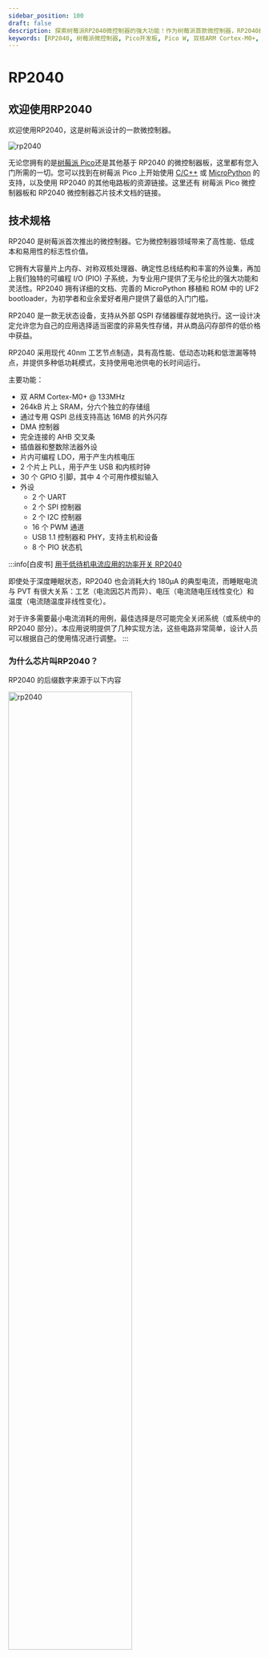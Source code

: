 ```yaml
---
sidebar_position: 100
draft: false
description: 探索树莓派RP2040微控制器的强大功能！作为树莓派首款微控制器，RP2040结合了高性能、低成本与易用性，搭载双核ARM Cortex-M0+处理器、264kB SRAM及丰富外设，支持C/C++和MicroPython开发。适用于树莓派Pico、Pico W等开发板，提供详细技术文档、设计文件及低功耗解决方案。立即入门，解锁无限创意可能！
keywords: [RP2040, 树莓派微控制器, Pico开发板, Pico W, 双核ARM Cortex-M0+, 可编程I/O, 嵌入式开发, IoT, MicroPython, C/C++ SDK, 低功耗设计, QSPI闪存, PIO状态机, 开源硬件, KiCad设计文件, USB PID]
---
```


# RP2040

## 欢迎使用RP2040
欢迎使用RP2040，这是树莓派设计的一款微控制器。

<img src="/img/microcontrollers/silicon/rp2040.jpg" alt="rp2040" />

无论您拥有的是[树莓派 Pico](./pico-series.mdx#raspberry-pi-pico-和-pico-h)还是其他基于 RP2040 的微控制器板，这里都有您入门所需的一切。您可以找到在树莓派 Pico 上开始使用 [C/C++](./c-sdk.mdx#sdk安装) 或 [MicroPython](./micropython.mdx#什么是micropython) 的支持，以及使用 RP2040 的其他电路板的资源链接。这里还有 树莓派 Pico 微控制器板和 RP2040 微控制器芯片技术文档的链接。

## 技术规格
RP2040 是树莓派首次推出的微控制器。它为微控制器领域带来了高性能、低成本和易用性的标志性价值。

它拥有大容量片上内存、对称双核处理器、确定性总线结构和丰富的外设集，再加上我们独特的可编程 I/O (PIO) 子系统，为专业用户提供了无与伦比的强大功能和灵活性。RP2040 拥有详细的文档、完善的 MicroPython 移植和 ROM 中的 UF2 bootloader，为初学者和业余爱好者用户提供了最低的入门门槛。

RP2040 是一款无状态设备，支持从外部 QSPI 存储器缓存就地执行。这一设计决定允许您为自己的应用选择适当密度的非易失性存储，并从商品闪存部件的低价格中获益。

RP2040 采用现代 40nm 工艺节点制造，具有高性能、低动态功耗和低泄漏等特点，并提供多种低功耗模式，支持使用电池供电的长时间运行。

主要功能：
- 双 ARM Cortex-M0+ @ 133MHz
- 264kB 片上 SRAM，分六个独立的存储组
- 通过专用 QSPI 总线支持高达 16MB 的片外闪存
- DMA 控制器
- 完全连接的 AHB 交叉条
- 插值器和整数除法器外设
- 片内可编程 LDO，用于产生内核电压
- 2 个片上 PLL，用于产生 USB 和内核时钟
- 30 个 GPIO 引脚，其中 4 个可用作模拟输入
- 外设
  - 2 个 UART
  - 2 个 SPI 控制器
  - 2 个 I2C 控制器
  - 16 个 PWM 通道
  - USB 1.1 控制器和 PHY，支持主机和设备
  - 8 个 PIO 状态机

:::info[白皮书]
[用于低待机电流应用的功率开关 RP2040](https://pip.raspberrypi.com/categories/685-whitepapers-app-notes/documents/RP-004339-WP/Power-switching-RP2040-for-low-standby-current-applications.pdf)

即使处于深度睡眠状态，RP2040 也会消耗大约 180μA 的典型电流，而睡眠电流与 PVT 有很大关系：工艺（电流因芯片而异）、电压（电流随电压线性变化）和温度（电流随温度非线性变化）。

对于许多需要最小电流消耗的用例，最佳选择是尽可能完全关闭系统（或系统中的 RP2040 部分）。本应用说明提供了几种实现方法，这些电路非常简单，设计人员可以根据自己的使用情况进行调整。
:::

### 为什么芯片叫RP2040？
RP2040 的后缀数字来源于以下内容

<img src="/img/microcontrollers/silicon/rp2040_explanation.svg" alt="rp2040" width="70%" />

1. 处理器内核数量 (2)
2. 大致属于哪种类型的处理器（M0+）
3. floor(log2(ram / 16k))
4. floor(log2(nonvolatile / 16k)) 或 0（如果没有板载非易失性存储器）

### 设计文件
- 下载[最小可行电路板](https://datasheets.raspberrypi.com/rp2040/Minimal-KiCAD.zip)设计文件 (KiCad)
- 下载 [VGA 载板](https://datasheets.raspberrypi.com/rp2040/VGA-KiCAD.zip)设计文件 (KiCad)

## 内部温度传感器
RP2040 封装中的内部温度传感器是一种低分辨率传感器，需要经过用户校准才能达到一定的精度。

准确确定所测温度的关键是了解 ADC VREF 电压。转换公式意味着 ADC VREF 电压的微小误差都会导致计算出的温度出现相当大的差异。RP2040 没有可用于确定 VREF 电压的内部固定电压基准，因此需要手动测量 VREF 电压（注意它可能会发生变化）或提供外部固定电压基准。

:::note[注意]
RP2040 传感器电压随温度升高而下降。
:::
有关内部温度传感器的更多详情，请参阅 [RP2040 数据表](https://datasheets.raspberrypi.com/rp2040/rp2040-datasheet.pdf)第 4 章第 4.9.5 节。

## 文档
树莓派Pico 和其他基于 RP2040 的电路板的文档。

### RP2040器件
[RP2040 数据表](https://datasheets.raspberrypi.com/rp2040/rp2040-datasheet.pdf)<br />
&emsp;&emsp;树莓派的微控制器

[使用 RP2040 进行硬件设计](https://datasheets.raspberrypi.com/rp2040/hardware-design-with-rp2040.pdf)<br />
&emsp;&emsp;使用 RP2040 微控制器构建电路板和产品

### 树莓派Pico
[树莓派 Pico 数据表](https://datasheets.raspberrypi.com/pico/pico-datasheet.pdf)<br />
&emsp;&emsp;基于 RP2040 的微控制器电路板

[Raspberry Pi Pico 系列入门](https://datasheets.raspberrypi.com/pico/getting-started-with-pico.pdf)<br />
&emsp;&emsp;使用 树莓派Pico 和其他基于 RP2040 的微控制器板进行 C/C++ 开发

### 树莓派Pico W
[树莓派 Pico W 数据表](https://datasheets.raspberrypi.com/picow/pico-w-datasheet.pdf)<br />
&emsp;&emsp;基于 RP2040 的无线微控制器板

[使用树莓派Pico W连接互联网](https://datasheets.raspberrypi.com/picow/connecting-to-the-internet-with-pico-w.pdf)<br />
&emsp;&emsp;使用 C/C++ 或 MicroPython 联机 树莓派 Pico W

:::note[提示]
用 C/C++ 或 MicroPython 在 树莓派Pico W上使用 Wi-Fi 和蓝牙的文档介绍见[《用 树莓派 Pico W 连接到互联网》](https://datasheets.raspberrypi.com/picow/connecting-to-the-internet-with-pico-w.pdf)一书。
:::

### 软件开发
[树莓派Pico C/C++ SDK](https://datasheets.raspberrypi.com/pico/raspberry-pi-pico-c-sdk.pdf)<br />
&emsp;&emsp;用于在 RP2040 微控制器上进行 C/C++ 开发的库和工具

[树莓派Pico Python SDK](https://datasheets.raspberrypi.com/pico/raspberry-pi-pico-python-sdk.pdf)<br />
&emsp;&emsp;用于 RP2040 微控制器的 MicroPython 环境

树莓派Pico C/C++ SDK 的 API 级 Doxygen 文档也以[微型网站](https://rptl.io/pico-doxygen)的形式提供。

:::note[注意]
提供适用于 Windows 10 和 Windows 11 的 Pico C/C++ SDK [一键安装程序](https://github.com/raspberrypi/pico-setup-windows/releases/latest/download/pico-setup-windows-x64-standalone.exe)。
:::

## 基于RP2040的电路板

树莓派Pico 系列是基于 RP2040 的板卡系列，由树莓派设计，既可作为开发板，也可作为参考设计。[Pico 系列](./pico-series.mdx)目前包括 树莓派 Pico（最左）、Pico H（左中）、Pico W（右中）和 Pico WH（最右）。

<img src="/img/microcontrollers/pico-series/pico-1s.png" alt="rp2040" width="70%" />

树莓派 Pico 和 Pico W 的设计文件公开提供，没有任何限制。
- 下载树莓派 Pico 的[设计文件](https://datasheets.raspberrypi.com/pico/RPi-Pico-R3-PUBLIC-20200119.zip) (Cadence Allegro)
- 下载树莓派 Pico W 的[设计文件](https://datasheets.raspberrypi.com/picow/RPi-PicoW-PUBLIC-20220607.zip) (Cadence Allegro)

特此授权出于任何目的有偿或无偿使用、复制、修改和/或分发本设计。

**本设计按 "原样 "提供，作者对本设计不作任何保证，包括对适销性和适用性的所有默示保证。在任何情况下，作者均不对因使用或执行本设计而造成的或与之相关的任何特殊、直接、间接或后果性损害，或因使用、数据或利润损失而造成的任何损害承担责任，无论是合同诉讼、疏忽还是其他侵权行为。**

(原文：THE DESIGN IS PROVIDED "AS IS" AND THE AUTHOR DISCLAIMS ALL WARRANTIES WITH REGARD TO THIS DESIGN INCLUDING ALL IMPLIED WARRANTIES OF MERCHANTABILITY AND FITNESS. IN NO EVENT SHALL THE AUTHOR BE LIABLE FOR ANY SPECIAL, DIRECT, INDIRECT, OR CONSEQUENTIAL DAMAGES OR ANY DAMAGES WHATSOEVER RESULTING FROM LOSS OF USE, DATA OR PROFITS, WHETHER IN AN ACTION OF CONTRACT, NEGLIGENCE OR OTHER TORTIOUS ACTION, ARISING OUT OF OR IN CONNECTION WITH THE USE OR PERFORMANCE OF THIS DESIGN.)

### 其他电路板
您可以在[树莓派论坛](https://forums.raspberrypi.com/viewforum.php?f=147)上找到有关基于 RP2040 的第三方电路板的讨论。

#### USB PID
许多基于 RP2040 的设备使用树莓派的 USB 供应商 ID 和产品 ID 组合。如果您构建基于 RP2040 的第三方电路板，您可能需要一个唯一的USB产品ID (PID)。

如果需要为Windows用户提供定制驱动程序，则可能需要唯一的 USB PID。

USB-IF允许树莓派为其供应商ID (`0x2E8A`)授权USB产品ID值，用于 RP2040 的常用硅组件。

要保留与树莓派供应商ID相关联的USB PID，请按照 [树莓派USB PID git仓库](https://github.com/raspberrypi/usb-pid)中的说明进行操作。

:::note[注意]
如果使用标准RP2040 PID，可以使用 `iManufacturer`、`iProduct` 和 `iSerial` 字符串来唯一标识您的设备。
:::

<Normal />
